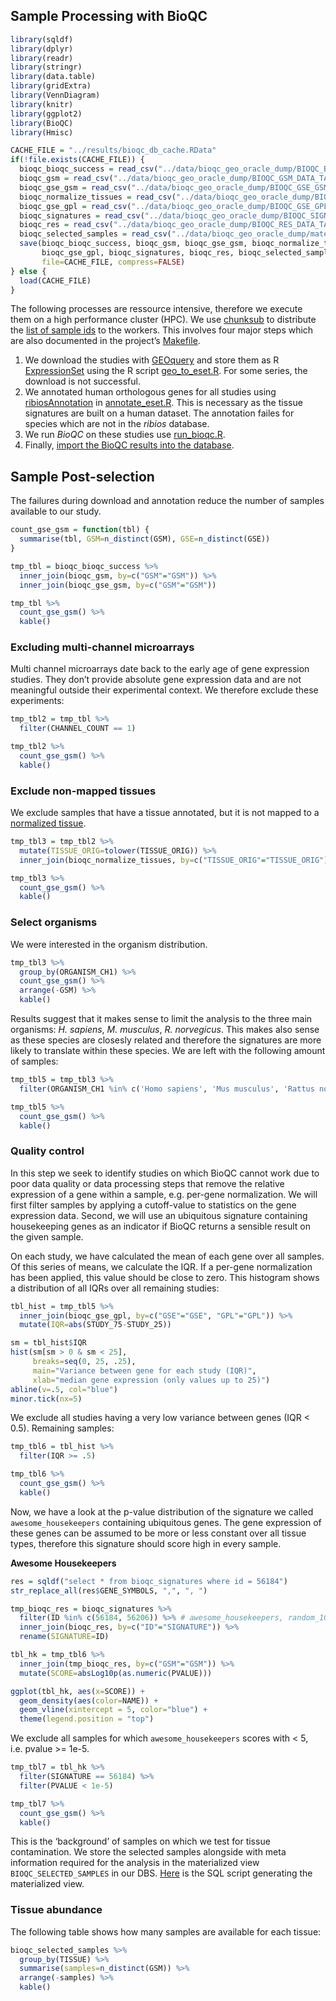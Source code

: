 ## Sample Processing with BioQC {#sample-processing}

```r
library(sqldf)
library(dplyr)
library(readr)
library(stringr)
library(data.table)
library(gridExtra)
library(VennDiagram)
library(knitr)
library(ggplot2)
library(BioQC)
library(Hmisc)
```

```r
CACHE_FILE = "../results/bioqc_db_cache.RData"
if(!file.exists(CACHE_FILE)) {
  bioqc_bioqc_success = read_csv("../data/bioqc_geo_oracle_dump/BIOQC_BIOQC_SUCCESS_DATA_TABLE.csv")
  bioqc_gsm = read_csv("../data/bioqc_geo_oracle_dump/BIOQC_GSM_DATA_TABLE.csv")
  bioqc_gse_gsm = read_csv("../data/bioqc_geo_oracle_dump/BIOQC_GSE_GSM_DATA_TABLE.csv")
  bioqc_normalize_tissues = read_csv("../data/bioqc_geo_oracle_dump/BIOQC_NORMALIZE_TISSUES_DATA_TABLE.csv")
  bioqc_gse_gpl = read_csv("../data/bioqc_geo_oracle_dump/BIOQC_GSE_GPL_DATA_TABLE.csv")
  bioqc_signatures = read_csv("../data/bioqc_geo_oracle_dump/BIOQC_SIGNATURES_DATA_TABLE.csv")
  bioqc_res = read_csv("../data/bioqc_geo_oracle_dump/BIOQC_RES_DATA_TABLE.csv")
  bioqc_selected_samples = read_csv("../data/bioqc_geo_oracle_dump/materialized_views/BIOQC_SELECTED_SAMPLES_DATA_MATERIALIZED VIEW.csv")
  save(bioqc_bioqc_success, bioqc_gsm, bioqc_gse_gsm, bioqc_normalize_tissues,
       bioqc_gse_gpl, bioqc_signatures, bioqc_res, bioqc_selected_samples,
       file=CACHE_FILE, compress=FALSE)
} else {
  load(CACHE_FILE)
}
```

The following processes are ressource intensive, therefore we execute them on a high performance cluster (HPC). We use [chunksub](https://github.com/grst/chunksub) to distribute the [list of sample ids](#sample-list) to the workers. This involves four major steps which are also documented in the project's [Makefile](https://github.com/grst/BioQC_GEO_analysis/blob/master/Makefile).

1. We download the studies with [GEOquery](https://bioconductor.org/packages/release/bioc/html/GEOquery.html) and store them as R [ExpressionSet](https://bioconductor.org/packages/devel/bioc/vignettes/Biobase/inst/doc/ExpressionSetIntroduction.pdf) using the R script [geo_to_eset.R](https://github.com/grst/BioQC_GEO_analysis/blob/master/scripts/geo_to_eset.R). For some series, the download is not successful.
2. We annotated human orthologous genes for all studies using [ribiosAnnotation](https://github.com/Accio/ribios) in [annotate_eset.R](https://github.com/grst/BioQC_GEO_analysis/blob/master/scripts/annotate_eset.R). This is necessary as the tissue signatures are built on a human dataset. The annotation failes for species which are not in the *ribios* database.
3. We run *BioQC* on these studies use [run_bioqc.R](https://github.com/grst/BioQC_GEO_analysis/blob/master/scripts/run_bioqc.R).
4. Finally, [import the BioQC results into the database](#import-bioqc-results).


## Sample Post-selection

The failures during download and annotation reduce the number of samples available to our study.

<!-- since there are muliple gpl and gsm in a gse, there might've been some gsm
inserted, that don't have a tissue annotated, although the gse was selected. -->

```r
count_gse_gsm = function(tbl) {
  summarise(tbl, GSM=n_distinct(GSM), GSE=n_distinct(GSE))
}

tmp_tbl = bioqc_bioqc_success %>%
  inner_join(bioqc_gsm, by=c("GSM"="GSM")) %>%
  inner_join(bioqc_gse_gsm, by=c("GSM"="GSM"))

tmp_tbl %>%
  count_gse_gsm() %>%
  kable()
```


### Excluding multi-channel microarrays

Multi channel microarrays date back to the early age of gene expression studies. They don't provide absolute gene expression data and are not meaningful outside their experimental context. We therefore exclude these experiments:
```r
tmp_tbl2 = tmp_tbl %>%
  filter(CHANNEL_COUNT == 1)

tmp_tbl2 %>%
  count_gse_gsm() %>%
  kable()
```

### Exclude non-mapped tissues
We exclude samples that have a tissue annotated, but it is not mapped to a [normalized tissue](#tissue-normalization).

```r
tmp_tbl3 = tmp_tbl2 %>%
  mutate(TISSUE_ORIG=tolower(TISSUE_ORIG)) %>%
  inner_join(bioqc_normalize_tissues, by=c("TISSUE_ORIG"="TISSUE_ORIG"))

tmp_tbl3 %>%
  count_gse_gsm() %>%
  kable()
```

### Select organisms
We were interested in the organism distribution.
```r
tmp_tbl3 %>%
  group_by(ORGANISM_CH1) %>%
  count_gse_gsm() %>%
  arrange(-GSM) %>%
  kable()
```

Results suggest that it makes sense to limit the analysis to the three main organisms: *H. sapiens*, *M. musculus*, *R. norvegicus*. This makes also sense as these species are closesly related and therefore the signatures are more likely to translate within these species.
We are left with the following amount of samples:

```r
tmp_tbl5 = tmp_tbl3 %>%
  filter(ORGANISM_CH1 %in% c('Homo sapiens', 'Mus musculus', 'Rattus norvegicus'))

tmp_tbl5 %>%
  count_gse_gsm() %>%
  kable()
```

### Quality control

In this step we seek to identify studies on which BioQC cannot work due to poor data quality or data processing steps that remove the relative expression of a gene within a sample, e.g. per-gene normalization.
We will first filter samples by applying a cutoff-value to statistics on the gene expression data. Second, we will use an ubiquitous signature containing housekeeping genes as an indicator if BioQC returns a sensible result on the given sample.

On each study, we have calculated the mean of each gene over all samples. Of this series of means, we calculate the IQR. If a per-gene normalization has been applied, this value should be close to zero. This histogram shows a distribution of all IQRs over all remaining studies:

```r
tbl_hist = tmp_tbl5 %>%
  inner_join(bioqc_gse_gpl, by=c("GSE"="GSE", "GPL"="GPL")) %>%
  mutate(IQR=abs(STUDY_75-STUDY_25))

sm = tbl_hist$IQR
hist(sm[sm > 0 & sm < 25],
     breaks=seq(0, 25, .25),
     main="Variance between gene for each study (IQR)",
     xlab="median gene expression (only values up to 25)")
abline(v=.5, col="blue")
minor.tick(nx=5)
```

We exclude all studies having a very low variance between genes (IQR < 0.5). Remaining samples:

```r
tmp_tbl6 = tbl_hist %>%
  filter(IQR >= .5)

tmp_tbl6 %>%
  count_gse_gsm() %>%
  kable()
```

Now, we have a look at the p-value distribution of the signature we called `awesome_housekeepers` containing ubiquitous genes. The gene expression of these genes can be assumed to be more or less constant over all tissue types, therefore this signature should score high in every sample.

**Awesome Housekeepers**
```r
res = sqldf("select * from bioqc_signatures where id = 56184")
str_replace_all(res$GENE_SYMBOLS, ",", ", ")
```

```r
tmp_bioqc_res = bioqc_signatures %>%
  filter(ID %in% c(56184, 56206)) %>% # awesome_housekeepers, random_100_0
  inner_join(bioqc_res, by=c("ID"="SIGNATURE")) %>%
  rename(SIGNATURE=ID)

tbl_hk = tmp_tbl6 %>%
  inner_join(tmp_bioqc_res, by=c("GSM"="GSM")) %>%
  mutate(SCORE=absLog10p(as.numeric(PVALUE)))
```

```r
ggplot(tbl_hk, aes(x=SCORE)) +
  geom_density(aes(color=NAME)) +
  geom_vline(xintercept = 5, color="blue") +
  theme(legend.position = "top")
```

We exclude all samples for which `awesome_housekeepers` scores with < 5, i.e. pvalue >= 1e-5.
```r
tmp_tbl7 = tbl_hk %>%
  filter(SIGNATURE == 56184) %>%
  filter(PVALUE < 1e-5)

tmp_tbl7 %>%
  count_gse_gsm() %>%
  kable()
```

This is the 'background' of samples on which we test for tissue contamination.
We store the selected samples alongside with meta information required for the analysis in the materialized view `BIOQC_SELECTED_SAMPLES` in our DBS. [Here](https://github.com/grst/BioQC_GEO_analysis/blob/master/db/views/sample_selection.sql) is the SQL script generating the materialized view.


### Tissue abundance

The following table shows how many samples are available for each tissue:
```r
bioqc_selected_samples %>%
  group_by(TISSUE) %>%
  summarise(samples=n_distinct(GSM)) %>%
  arrange(-samples) %>%
  kable()
```
